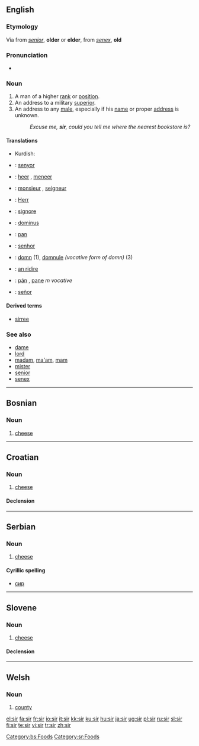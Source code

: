 {{see|Sir|sír|sır}}
==English==

===Etymology===
Via {{AF.}} from {{L.}} ''[[senior]]'', '''older''' or '''elder''', from ''[[senex]]'', '''old'''

===Pronunciation===
*{{audio|en-us-sir.ogg|Audio (US)}}
*:{{rhymes|ɜː(r)}}

===Noun===
{{en-noun|sg=sir or Sir|s}}

# A man of a higher [[rank]] or [[position]].
# An address to a military [[superior]].
# An address to any [[male]], especially if his [[name]] or proper [[address]] is unknown.
#:''Excuse me, '''sir''', could you tell me where the nearest bookstore is?''

====Translations====
{{trans-top|A man of a higher rank or position}}
{{trans-mid}}
{{trans-bottom}}

{{trans-top|An address to a military superior}}
{{trans-mid}}
{{trans-bottom}}

{{trans-top|An address to any male, especially if his name or proper address is unknown}}
{{trans-mid}}
*Kurdish: {{KUchar|[[کاک]]}}
{{trans-bottom}}

{{checktrans}}
<!--added {{ttbc}}s here.-->
{{trans-top|Translations to be categorized}}
*{{ttbc|Catalan}}: [[senyor]] {{m}}
*{{ttbc|Dutch}}: [[heer]] {{m}}, [[meneer]] {{m}}
*{{ttbc|French}}: [[monsieur]] {{m}}, [[seigneur]] {{m}}
*{{ttbc|German}}: [[Herr]] {{m}}
*{{ttbc|Italian}}: [[signore]] {{m}}
{{trans-mid}}
*{{ttbc|Latin}}: [[dominus]] {{m}}
*{{ttbc|Polish}}: [[pan]] {{m}}
*{{ttbc|Portuguese}}: [[senhor]] {{m}}
*{{ttbc|Romanian}}: [[domn]] {{m}} (1), [[domnule]] ''(vocative form of domn)'' {{m}} (3)
*{{ttbc|Scottish Gaelic}}: [[An Ridire|an ridire]] {{m}}
*{{ttbc|Slovak}}: [[pán]] {{m}}, [[pane]] ''m vocative''
*{{ttbc|Spanish}}: [[señor]] {{m}}
{{trans-bottom}}

====Derived terms====
*[[sirree]]

===See also===
*[[dame]]
*[[lord]]
*[[madam]], [[ma'am]], [[mam]]
*[[mister]]
*[[senior]]
*[[senex]]

----

==Bosnian==

===Noun===
{{infl|bs|noun|g=m}}

# [[cheese]]

[[Category:bs:Foods]]

----

==Croatian==

===Noun===
{{hr-noun|g=m|sirevi}}

# [[cheese]]

====Declension====
{{hr-decl-noun
|sir|sirevi
|sira|sireva
|siru|sirevima
|sir|sireve
|siru|sirevi
|siru|sirevima
|sirom|sirevima
}}

----

==Serbian==

===Noun===
{{infl|sr|noun|g=m}}

# [[cheese]]

====Cyrillic spelling====
*[[сир#Serbian|сир]]

[[Category:sr:Foods]]

----

==Slovene==

===Noun===
{{infl|sl|noun|g=m|dual|sira|plural|siri}}

# [[cheese]]

====Declension====
{{sl-noun-m1}}

----

==Welsh==

===Noun===
{{cy-noun|sir|f|siroedd}}

# [[county]]

[[el:sir]]
[[fa:sir]]
[[fr:sir]]
[[io:sir]]
[[it:sir]]
[[kk:sir]]
[[ku:sir]]
[[hu:sir]]
[[ja:sir]]
[[ug:sir]]
[[pl:sir]]
[[ru:sir]]
[[sl:sir]]
[[fi:sir]]
[[te:sir]]
[[vi:sir]]
[[tr:sir]]
[[zh:sir]]